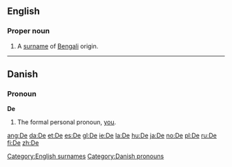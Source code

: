 {{see|Appendix:Variations of "de"}}

==English==
===Proper noun===
{{en-proper noun}}
# A [[surname]] of [[Bengali]] origin.

[[Category:English surnames]]

----

==Danish==
===Pronoun===
'''De'''
# The formal personal pronoun, [[you]].

[[Category:Danish pronouns]]

[[ang:De]]
[[da:De]]
[[et:De]]
[[es:De]]
[[gl:De]]
[[ie:De]]
[[la:De]]
[[hu:De]]
[[ja:De]]
[[no:De]]
[[pl:De]]
[[ru:De]]
[[fi:De]]
[[zh:De]]